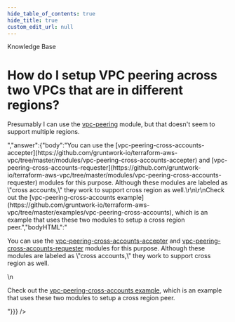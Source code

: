 ```yaml
---
hide_table_of_contents: true
hide_title: true
custom_edit_url: null
---
```



<CenterLayout>
<span className="searchCategory">Knowledge Base</span>
<h1>How do I setup VPC peering across two VPCs that are in different regions?</h1>
<GitHub discussion={{"id":"D_kwDOF8slf84AO-ce","number":261,"author":{"login":"yorinasub17"},"title":"How do I setup VPC peering across two VPCs that are in different regions?","body":"Presumably I can use the [vpc-peering](https://github.com/gruntwork-io/terraform-aws-vpc/tree/master/modules/vpc-peering) module, but that doesn't seem to support multiple regions.","bodyHTML":"<p dir=\"auto\">Presumably I can use the <a href=\"https://github.com/gruntwork-io/terraform-aws-vpc/tree/master/modules/vpc-peering\">vpc-peering</a> module, but that doesn't seem to support multiple regions.</p>","answer":{"body":"You can use the [vpc-peering-cross-accounts-accepter](https://github.com/gruntwork-io/terraform-aws-vpc/tree/master/modules/vpc-peering-cross-accounts-accepter) and [vpc-peering-cross-accounts-requester](https://github.com/gruntwork-io/terraform-aws-vpc/tree/master/modules/vpc-peering-cross-accounts-requester) modules for this purpose. Although these modules are labeled as \"cross accounts,\" they work to support cross region as well.\r\n\r\nCheck out the [vpc-peering-cross-accounts example](https://github.com/gruntwork-io/terraform-aws-vpc/tree/master/examples/vpc-peering-cross-accounts), which is an example that uses these two modules to setup a cross region peer.","bodyHTML":"<p dir=\"auto\">You can use the <a href=\"https://github.com/gruntwork-io/terraform-aws-vpc/tree/master/modules/vpc-peering-cross-accounts-accepter\">vpc-peering-cross-accounts-accepter</a> and <a href=\"https://github.com/gruntwork-io/terraform-aws-vpc/tree/master/modules/vpc-peering-cross-accounts-requester\">vpc-peering-cross-accounts-requester</a> modules for this purpose. Although these modules are labeled as \"cross accounts,\" they work to support cross region as well.</p>\n<p dir=\"auto\">Check out the <a href=\"https://github.com/gruntwork-io/terraform-aws-vpc/tree/master/examples/vpc-peering-cross-accounts\">vpc-peering-cross-accounts example</a>, which is an example that uses these two modules to setup a cross region peer.</p>"}}} />

</CenterLayout>
  

<!-- ##DOCS-SOURCER-START
{
  "sourcePlugin": "github-discussions",
  "hash": "53fe46402b8ad40e4099270f4fe62881"
}
##DOCS-SOURCER-END -->

